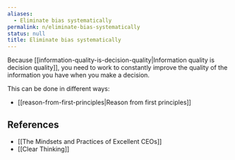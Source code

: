 ```yaml
---
aliases:
  - Eliminate bias systematically
permalink: n/eliminate-bias-systematically
status: null
title: Eliminate bias systematically
---
```

Because [[information-quality-is-decision-quality|Information quality is decision quality]], you need to work to constantly improve the quality of the information you have when you make a decision.

This can be done in different ways:

- [[reason-from-first-principles|Reason from first principles]]

## References

- [[The Mindsets and Practices of Excellent CEOs]]
- [[Clear Thinking]]
